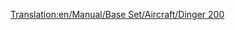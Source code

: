 [[Translation:en/Manual/Base Set/Aircraft/Dinger 200]]

{{es/Manual/Base Set/Aircraft/Aeronaves|Nombre=Dinger 200
|Imagen=[[File:en/Manual/Base Set/Aircraft/Dinger200.png|Dinger 200]]
|Precio=88.436 € (44.218 £)
|Velocidad=947 km/h (592 mph)
|Coste-anual=13.950 € (6,875 £)
|Diseño=2013
|Duración=25
|Capacidad=400 pasajeros y 80 sacos de correo
|
|Descripción=Avión futurista. Al parecer, por Dinger/Fokker. El avión con mayor capacidad.
|Vida-real=Ficticio
}}